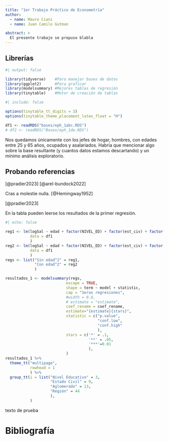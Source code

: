 ```yaml
---
title: "1er Trabajo Práctico de Econometría"
author:
  - name: Mauro Ciani
  - name: Juan Camilo Gutman

abstract: > 
  El presente trabajo se propuso blabla
---
```


## Librerías

```r
#| output: false

library(tidyverse)    #Para manejar bases de datos
library(ggplot2)      #Para graficar
library(modelsummary) #Mejores tablas de regresión 
library(tinytable)    #Motor de creación de tablas
```

```r
#| include: false

options(tinytable_tt_digits = 3)
options(tinytable_theme_placement_latex_float = "H")
```

```r
df1 <- readRDS("bases/eph_1abc.RDS")
# df2 <- readRDS("Bases/eph_1de.RDS")
```

Nos quedamos únicamente con los jefes de hogar, hombres, con edades entre 25 y 65 años, ocupados y asalariados. Habría que mencionar algo sobre la base resultante (y cuantos datos estamos descartando) y un mínimo análisis exploratorio.

## Probando referencias

[@pradier2023] [@arel-bundock2022]

Cras a molestie nulla. [@Hemingway1952]

[@pradier2023]

En la tabla pueden leerse los resultados de la primer regresión.

```{=tex}
\newpage
\KOMAoptions{paper=landscape,pagesize}
\recalctypearea
```
```r
#| echo: false

reg1 <- lm(logSal ~ edad + factor(NIVEL_ED) + factor(est_civ) + factor(AGLOMERADO),
           data = df1
           )
reg2 <- lm(logSal ~ edad + factor(NIVEL_ED) + factor(est_civ) + factor(REGION),
           data = df1
           )
regs <- list("Sin edad^2" = reg1,
             "Con edad^2" = reg2
             )

resultados_1 <- modelsummary(regs,
                           escape = TRUE,
                           shape = term ~ model + statistic,
                           cap = "1eras regresiones",
                           #width = 0.8,
                           # estimate = "estimate",
                           coef_rename = coef_rename,
                           estimate="{estimate}{stars}",
                           statistic = c("p.value",
                                         "conf.low",
                                         "conf.high"
                                         ),
                           stars = c('*' = .1,
                                     '**' = .05,
                                     '***'=0.01
                                     ),
                           )
resultados_1 %>%
  theme_tt("multipage",
           rowhead = 1
           ) %>%
  group_tt(i = list("Nivel Educativo" = 3,
                    "Estado Civil" = 9,
                    "Aglomerado" = 13,
                    "Región" = 44
                    ),
           )
```

```{=tex}
\newpage
\KOMAoptions{paper=portrait,pagesize}
\recalctypearea
```
texto de prueba

# Bibliografía
